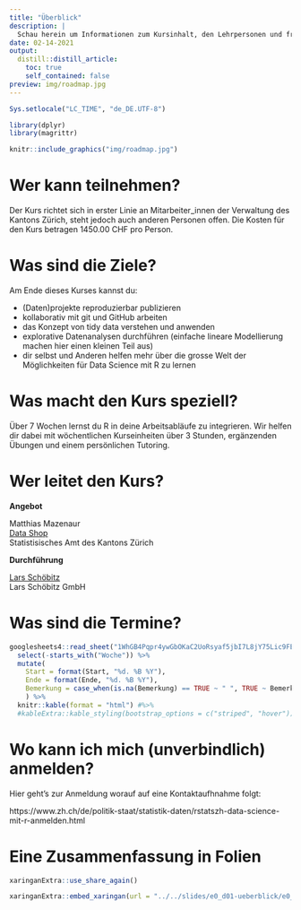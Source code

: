 ```yaml
---
title: "Überblick"
description: |
  Schau herein um Informationen zum Kursinhalt, den Lehrpersonen und freien Terminen zu bekommen.
date: 02-14-2021
output:
  distill::distill_article:
    toc: true
    self_contained: false
preview: img/roadmap.jpg
---
```


<script async defer data-domain="rstatszh.github.io/website" src="https://plausible.io/js/plausible.js"></script>

```r

Sys.setlocale("LC_TIME", "de_DE.UTF-8")

library(dplyr)
library(magrittr)

```

```r

knitr::include_graphics("img/roadmap.jpg")

```

# Wer kann teilnehmen?

Der Kurs richtet sich in erster Linie an Mitarbeiter_innen der Verwaltung des Kantons Zürich, steht jedoch auch anderen Personen offen. Die Kosten für den Kurs betragen 1450.00 CHF pro Person. 

# Was sind die Ziele?

Am Ende dieses Kurses kannst du:

- (Daten)projekte reproduzierbar publizieren
- kollaborativ mit git und GitHub arbeiten
- das Konzept von tidy data verstehen und anwenden
- explorative Datenanalysen durchführen (einfache lineare Modellierung machen hier einen kleinen Teil aus)
- dir selbst und Anderen helfen mehr über die grosse Welt der Möglichkeiten für Data Science mit R zu lernen

# Was macht den Kurs speziell?

Über 7 Wochen lernst du R in deine Arbeitsabläufe zu integrieren. Wir helfen dir dabei mit wöchentlichen Kurseinheiten über 3 Stunden, ergänzenden Übungen und einem persönlichen Tutoring. 

# Wer leitet den Kurs?

**Angebot**

Matthias Mazenaur  
[Data Shop](https://www.zh.ch/de/direktion-der-justiz-und-des-innern/statistisches-amt/data-shop.html#-595137091)  
Statistisisches Amt des Kantons Zürich  

**Durchführung**

[Lars Schöbitz](https://www.lse.de/)  
Lars Schöbitz GmbH  

# Was sind die Termine?

```r

googlesheets4::read_sheet("1WhGB4Pqpr4ywGbOKaC2UoRsyaf5jbI7L8jY75Lic9FE") %>% 
  select(-starts_with("Woche")) %>% 
  mutate(
    Start = format(Start, "%d. %B %Y"),
    Ende = format(Ende, "%d. %B %Y"),
    Bemerkung = case_when(is.na(Bemerkung) == TRUE ~ " ", TRUE ~ Bemerkung)
    ) %>% 
  knitr::kable(format = "html") #%>% 
  #kableExtra::kable_styling(bootstrap_options = c("striped", "hover"))
```

# Wo kann ich mich (unverbindlich) anmelden?

Hier geht's zur Anmeldung worauf auf eine Kontaktaufhnahme folgt:

https://www.zh.ch/de/politik-staat/statistik-daten/rstatszh-data-science-mit-r-anmelden.html

# Eine Zusammenfassung in Folien

```r

xaringanExtra::use_share_again()

```


```r

xaringanExtra::embed_xaringan(url = "../../slides/e0_d01-ueberblick/e0_d01-ueberblick.html", ratio = "16:9")

```